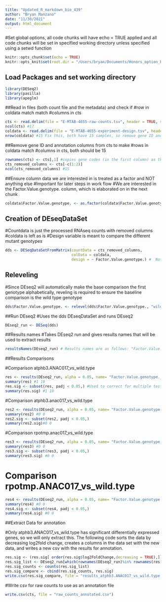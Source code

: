 ---
title: "Updated_R_markdown_bio_439"
author: "Bryan Manzano"
date: "11/30/2021"
output: html_document
---
#Set global options, all code chunks will have echo = TRUE applied and all code chunks will be set in specified working directory unless specified using a setwd function

```{r setup, include=FALSE}
knitr::opts_chunk$set(echo = TRUE) 
knitr::opts_knit$set(root.dir = "/Users/bryan/Documents/Honors_option_bio_439/Data")
```

## Load Packages and set working directory

```{r}
library(DESeq2)
library(pasilla)
library(apeglm)
```

##Read in files (both count file and the metadata) and check if #row in coldata match match #columns in cts

```{r}
cts <- read.delim(file = "E-MTAB-4655-raw-counts.tsv", header = TRUE, sep = "\t", skipNul = TRUE)
ncol(cts) #17
coldata <- read.delim(file = "E-MTAB-4655-experiment-design.tsv", header = TRUE, sep = "\t", skipNul = TRUE)
nrow(coldata) #15 Fix this, both have 15 samples, so remove gene ID and annoation from cts to ensure number of rows match
```

##Remove gene ID and annotation columns from cts to make #rows in coldata match #columns in cts, both should be 15

```{r}
rownames(cts) <- cts[,1] #copies gene codes (in the first column) as the row names
cts_removed_columns <- cts[-c(1:2)]
ncol(cts_removed_columns) #15

```

##Ensure column data we are interested in is treated as a factor and NOT anything else
#Important for later steps in work flow
#We are interested in the Factor.Value.genotype. column, which is elaborated on in the next chunk
```{r}
coldata$Factor.Value.genotype. <- as.factor(coldata$Factor.Value.genotype.)
```



## Creation of DEseqDataSet
#Countdata is just the processed RNAseq counts with removed columns
#coldata is left as is
#Design variable is meant to compare the different mutant genotypes

```{r}
dds <- DESeqDataSetFromMatrix(countData = cts_removed_columns,
                              colData = coldata,
                              design = ~ Factor.Value.genotype.) #  Note: levels of factors in the design contain characters other than letters, numbers, '_' and '.'. It is recommended (but not required) to use only letters, numbers, and delimiters '_' or '.', as these are safe characters for column names in R. [This is a message, not a warning or an error]

```

## Releveling
#Since DEseq2 will automatically make the base comparison the first genotype alphabetically, reveling is required to ensure the baseline comparison is the wild type genotype

```{r}
dds$Factor.Value.genotype. <- relevel(dds$Factor.Value.genotype., "wild type")

```

##Run DEseq2
#Uses the dds DEseqDataSet and runs DEseq2

```{r}
DEseq2_run <- DESeq(dds)
```

##Results names 
#Takes DEseq2 run and gives results names that will be used to extract results

```{r}
resultsNames(DEseq2_run) # Results names are as follows: "Factor.Value.genotype._atphb3.anac017_vs_wild.type" "Factor.Value.genotype._atphb3.ANAC017_vs_wild.type" "Factor.Value.genotype._rpotmp.anac017_vs_wild.type" "Factor.Value.genotype._rpotmp.ANAC017_vs_wild.type"


```

##Results Comparisons

#Comparison atphb3.ANAC017_vs_wild.type

```{r}
res <- results(DEseq2_run, alpha = 0.05, name= "Factor.Value.genotype._atphb3.ANAC017_vs_wild.type") #sets up an expression comparison between between atphb3.ANAC017 mutant and wild.type
summary(res) #1 10
res.sig <- subset(res, padj < 0.05,) #Used to correct for multiple testing, since lots of genes are tested
summary(res.sig) #1 10

```

#Comparison atphb3.anac017_vs_wild.type

```{r}
res2 <- results(DEseq2_run, alpha = 0.05, name= "Factor.Value.genotype._atphb3.anac017_vs_wild.type" )#sets up an expression comparison between between atphb3.anacC017 mutant and wild.type
summary(res2) #0 0
res2.sig <- subset(res2, padj < 0.05,)
summary(res2.sig)#0 0
```


#Comparison rpotmp.anac017_vs_wild.type 

```{r}
res3 <- results(DEseq2_run, alpha = 0.05, name= "Factor.Value.genotype._rpotmp.anac017_vs_wild.type") #sets up an expression comparison between between rpotmp.anac017 mutant and wild.type
summary(res3) #0 0
res3.sig <- subset(res3, padj < 0.05,)
summary(res3.sig) #0 0
```


# Comparison rpotmp.ANAC017_vs_wild.type

```{r}
res4 <- results(DEseq2_run, alpha = 0.05, name= "Factor.Value.genotype._rpotmp.ANAC017_vs_wild.type") #sets up an expression comparison between between rpotmp.ANAC017 mutant and wild.type
summary(res4) #0 0
res4.sig <- subset(res4, padj < 0.05,)
summary(res4.sig) #0 0
```

##Extract Data for annotation

#Only atphb3.ANAC017_vs_wild.type has significant differentially expressed genes, so we will only extract this. The following code sorts the data by decreasing log2fold change, creates a columns in the data set with the new data, and writes a new csv with the results for annotation. 

```{r}
res.sig <- (res.sig[ order(res.sig$log2FoldChange,decreasing = TRUE),]) 
res.sig_list <- DEseq2_run[which(rownames(DEseq2_run)%in% rownames(res.sig)),]
res.sig_counts <- counts(res.sig_list)
res.sig_compare <- cbind(res.sig_counts, res.sig)
write.csv(res.sig_compare, file = "results_atphb3.ANAC017_vs_wild.type.csv")
```

#Write csv for raw counts to use as an annotation file

```{r}
write.csv(cts, file = "raw_counts_annotated.csv")
```

